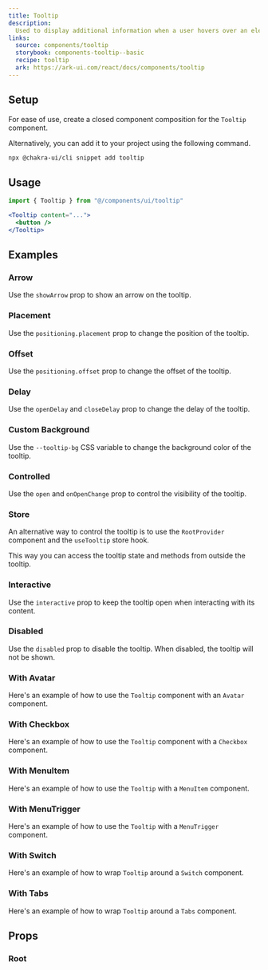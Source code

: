```yaml
---
title: Tooltip
description:
  Used to display additional information when a user hovers over an element.
links:
  source: components/tooltip
  storybook: components-tooltip--basic
  recipe: tooltip
  ark: https://ark-ui.com/react/docs/components/tooltip
---
```


<ExampleTabs name="tooltip-basic" />

## Setup

For ease of use, create a closed component composition for the `Tooltip`
component.

<SnippetCode name="tooltip" />

Alternatively, you can add it to your project using the following command.

```sh
npx @chakra-ui/cli snippet add tooltip
```

## Usage

```jsx
import { Tooltip } from "@/components/ui/tooltip"
```

```jsx
<Tooltip content="...">
  <button />
</Tooltip>
```

## Examples

### Arrow

Use the `showArrow` prop to show an arrow on the tooltip.

<ExampleTabs name="tooltip-with-arrow" />

### Placement

Use the `positioning.placement` prop to change the position of the tooltip.

<ExampleTabs name="tooltip-with-placement" />

### Offset

Use the `positioning.offset` prop to change the offset of the tooltip.

<ExampleTabs name="tooltip-with-offset" />

### Delay

Use the `openDelay` and `closeDelay` prop to change the delay of the tooltip.

<ExampleTabs name="tooltip-with-delay" />

### Custom Background

Use the `--tooltip-bg` CSS variable to change the background color of the
tooltip.

<ExampleTabs name="tooltip-with-custom-bg" />

### Controlled

Use the `open` and `onOpenChange` prop to control the visibility of the tooltip.

<ExampleTabs name="tooltip-controlled" />

### Store

An alternative way to control the tooltip is to use the `RootProvider` component
and the `useTooltip` store hook.

This way you can access the tooltip state and methods from outside the tooltip.

<ExampleTabs name="tooltip-with-store" />

### Interactive

Use the `interactive` prop to keep the tooltip open when interacting with its
content.

<ExampleTabs name="tooltip-with-interactive" />

### Disabled

Use the `disabled` prop to disable the tooltip. When disabled, the tooltip will
not be shown.

<ExampleTabs name="tooltip-with-disabled" />

### With Avatar

Here's an example of how to use the `Tooltip` component with an `Avatar`
component.

<ExampleTabs name="tooltip-with-avatar" />

### With Checkbox

Here's an example of how to use the `Tooltip` component with a `Checkbox`
component.

<ExampleTabs name="tooltip-with-checkbox" />

### With MenuItem

Here's an example of how to use the `Tooltip` with a `MenuItem` component.

<ExampleTabs name="tooltip-with-menu-item" />

### With MenuTrigger

Here's an example of how to use the `Tooltip` with a `MenuTrigger` component.

<ExampleTabs name="tooltip-with-menu-trigger" />

### With Switch

Here's an example of how to wrap `Tooltip` around a `Switch` component.

<ExampleTabs name="tooltip-with-switch" />

### With Tabs

Here's an example of how to wrap `Tooltip` around a `Tabs` component.

<ExampleTabs name="tooltip-with-tab" />

## Props

### Root

<PropTable component="Tooltip" part="Root" />
